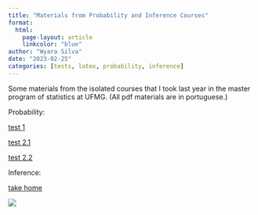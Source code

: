 ---
title: "Materials from Probability and Inference Courses"
format: 
  html:
    page-layout: article
    linkcolor: "blue"
author: "Wyara Silva"
date: "2023-02-25"
categories: [tests, latex, probability, inference]
---

Some materials from the isolated courses that I took last year in the master program of statistics at UFMG. (All pdf materials are in portuguese.)

Probability:

[test 1](probability_prova_1.pdf)

[test 2.1](probability_prova_2.pdf)

[test 2.2](probability_prova_2_v2.pdf)

Inference:

[take home](inferencia_questao.pdf)

![](board.jpg)
